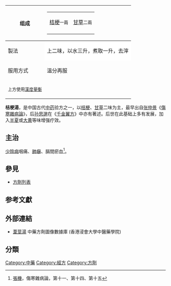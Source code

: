 
{{medical}}
{| class="wikitable floatright" style="margin: 0 0 1em 1em" style="margin: 0 0 1em 1em; background: #f0f6fa; border: 1px #aaaaaa solid; border-collapse: collapse; "
|- 
! 组成
|
{|style="background: #f0f6fa;"
|-
|[[桔梗|桔梗]]<span style="font-size:smaller;">一兩</span>
|[[甘草|甘草]]<span style="font-size:smaller;">二兩</span>
|-
|}
|- 
! 製法
| style="background:white;" | 上二味，以水三升，煮取一升，去滓
|-
! 服用方式
| 溫分再服
|- 
|colspan=100%|<sup>上方使用[[度量衡|漢度量衡]]</sup>
|}

'''桔梗湯'''，是中国古代[[中药|中药]]验方之一，以[[桔梗|桔梗]]、[[甘草|甘草]]二味为主，最早出自[[张仲景|张仲景]]《[[傷寒雜病論|傷寒雜病論]]》，后[[孙思邈|孙思邈]]在《[[千金翼方|千金翼方]]》中亦有著述。后世在此基础上多有发展，加入[[半夏|半夏]]或[[大黄|大黄]]等味增强疗效。

==主治==
[[少陰病|少陰病]]咽痛、[[肺癰|肺癰]]、膈間瘀血<ref>[[張機|張機]]，傷寒雜病論，第十一、第十四、第十五</ref>。

==參見==
*[[方劑列表|方劑列表]]

==参考文獻==
<div class="references-small">
<references />
</div>

== 外部連結 ==
* [https://sys02.lib.hkbu.edu.hk/cmfid/details.asp?query=all,contains,%E6%A1%94%E6%A2%97%E6%B9%AF&facet=type%5F&lang=cht&pageid=1&absolutePos=1&id=F00045	  葦莖湯] 中藥方劑圖像數據庫 (香港浸會大學中醫藥學院) {{zh}}{{en}}


{{经方}}


==分類==
[[Category:中藥|Category:中藥]]
[[Category:經方|Category:經方]]
[[Category:方劑|Category:方劑]]